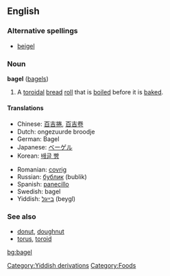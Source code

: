 {{wikipedia}}
==English==

===Alternative spellings===
*[[beigel]]

===Noun===
'''bagel''' ([[bagels]])
# A [[toroidal]] [[bread]] [[roll]] that is [[boil]]ed before it is [[bake]]d.

====Translations====
{{top}}
*Chinese: [[百吉捲]], [[百吉卷]]
*Dutch: ongezuurde broodje {{n}}<!-- wikify if idiomatic -->
*German: Bagel {{m}}
*Japanese: [[ベーゲル]]
*Korean: [[배글 빵]]
{{mid}}
*Romanian: [[covrig]]
*Russian: [[бублик]] (bublik)
*Spanish: [[panecillo]] {{m}}
*Swedish: bagel {{c}}
*Yiddish: [[בײגל]] (beygl)
{{bottom}}

===See also===
*[[donut]], [[doughnut]]
*[[torus]], [[toroid]]
[[Category:Yiddish derivations]]
[[Category:Foods]]

[[bg:bagel]]